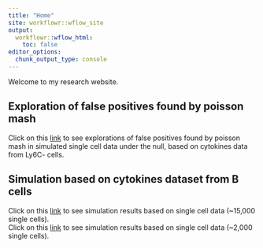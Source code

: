 ```yaml
---
title: "Home"
site: workflowr::wflow_site
output:
  workflowr::wflow_html:
    toc: false
editor_options:
  chunk_output_type: console
---
```


Welcome to my research website.


## Exploration of false positives found by poisson mash
Click on this [link](sim_null_Ly6C.html) to see explorations of false positives found by poisson mash in simulated single cell data under the null, based on cytokines data from Ly6C- cells.


## Simulation based on cytokines dataset from B cells
Click on this [link](sim_setting1_B_cells.html) to see simulation results based on single cell data (~15,000 single cells). <br/>
Click on this [link](sim_setting3_B_cells.html) to see simulation results based on single cell data (~2,000 single cells).